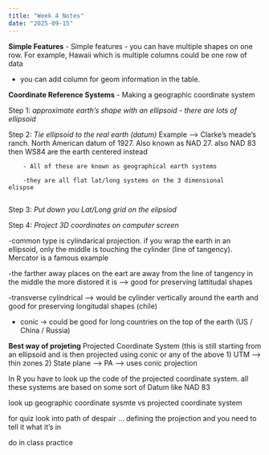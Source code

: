 ```yaml
---
title: "Week 4 Notes"
date: "2025-09-15"
---
```


**Simple Features**
- Simple features - you can have multiple shapes on one row. For example, Hawaii which is multiple columns could be one row of data

- you can add column for geom information in the table. 

**Coordinate Reference Systems**
- Making a geographic coordinate system 

Step 1: *approximate earth's shape with an ellipsoid - there are lots of ellipsoid*

Step 2: *Tie ellipsoid to the real earth (datum)*
        Example --> Clarke's meade's ranch. North American datum of            1927. Also known as NAD 27. 
        also NAD 83 then WS84 are the earth centered instead 
        
        - All of these are known as geographical earth systems 
        
        -they are all flat lat/long systems on the 3 dimensional                elispse
      
Step 3: *Put down you Lat/Long grid on the elipsiod*

Step 4: *Project 3D coordinates on computer screen* 

-common type is cylindarical projection. if you wrap the earth in an ellipsoid, only the middle is touching the cylinder (line of tangency). Mercator is a famous example 

-the farther away places on the eart are away from the line of tangency in the middle the more distored it is --> good for preserving lattitudal shapes 

-transverse cylindrical --> would be cylinder vertically around the earth and good for preserving longitudal shapes (chile)

- conic -> could be good for long countries on the top of the earth (US / China / Russia)

**Best way of projeting** 
Projected Coordinate System (this is still starting from an ellipsoid and is then projected using conic or any of the above
1) UTM --> thin zones 
2) State plane --> PA --> uses conic projection 

In R you have to look up the code of the projected coordinate system. all these systems are based on some sort of Datum like NAD 83 

look up geographic coordinate sysmte vs projected coordinate system 

for quiz look into path of despair ... defining the projection and you need to tell it what it's in 

do in class practice 




